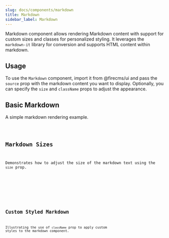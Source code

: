 ```yaml
---
slug: docs/components/markdown
title: Markdown
sidebar_label: Markdown
---
```


Markdown component allows rendering Markdown content with support for custom sizes and classes for personalized styling. It leverages the `markdown-it` library for conversion and supports HTML content within markdown.

## Usage

To use the `Markdown` component, import it from @firecms/ui and pass the `source` prop with the markdown content you want to display. Optionally, you can specify the `size` and `className` props to adjust the appearance.


## Basic Markdown

A simple markdown rendering example.


<CodeSample>
    <MarkdownBasicDemo/>
</CodeSample>

<Code code={MarkdownBasicSource} lang="tsx" />

## Markdown Sizes

Demonstrates how to adjust the size of the markdown text using the `size` prop.


<CodeSample>
    <MarkdownSizeDemo/>
</CodeSample>

<Code code={MarkdownSizeSource} lang="tsx" />

## Custom Styled Markdown

Illustrating the use of `className` prop to apply custom styles to the markdown component.


<CodeSample>
    <MarkdownCustomDemo/>
</CodeSample>

<Code code={MarkdownCustomSource} lang="tsx" />
